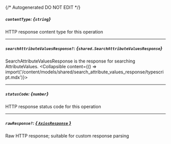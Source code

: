 {/* Autogenerated DO NOT EDIT  */}

##### `contentType`: *{`string`}*
HTTP response content type for this operation

---
##### `searchAttributeValuesResponse?`: *{`shared.SearchAttributeValuesResponse`}*
SearchAttributeValuesResponse is the response for searching AttributeValues.
<Collapsible content={() => import('/content/models/shared/search_attribute_values_response/typescript.mdx')}>
</Collapsible>

---
##### `statusCode`: *{`number`}*
HTTP response status code for this operation

---
##### `rawResponse?`: [*{ `AxiosResponse` }*](https://axios-http.com/docs/res_schema)
Raw HTTP response; suitable for custom response parsing

